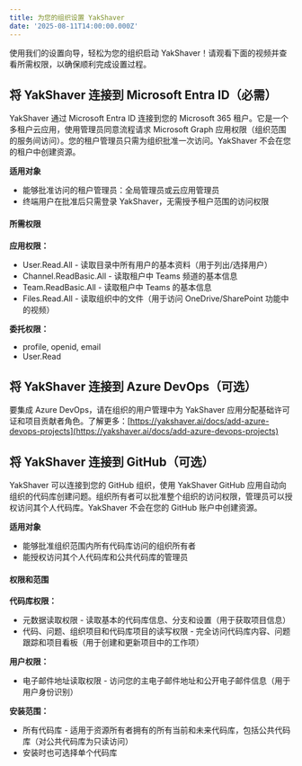```yaml
---
title: 为您的组织设置 YakShaver
date: '2025-08-11T14:00:00.000Z'
---
```


使用我们的设置向导，轻松为您的组织启动 YakShaver！请观看下面的视频并查看所需权限，以确保顺利完成设置过程。

<Youtube thumbnail="https://img.youtube.com/vi/dxZGcqpSXFQ/maxresdefault.jpg" externalVideoLink="https://www.youtube.com/embed/dxZGcqpSXFQ" size="medium" />

## 将 YakShaver 连接到 Microsoft Entra ID（必需）

YakShaver 通过 Microsoft Entra ID 连接到您的 Microsoft 365 租户。它是一个多租户云应用，使用管理员同意流程请求 Microsoft Graph 应用权限（组织范围的服务间访问）。您的租户管理员只需为组织批准一次访问。YakShaver 不会在您的租户中创建资源。

**适用对象**

* 能够批准访问的租户管理员：全局管理员或云应用管理员
* 终端用户在批准后只需登录 YakShaver，无需授予租户范围的访问权限

#### 所需权限

**应用权限：**

* User.Read.All - 读取目录中所有用户的基本资料（用于列出/选择用户）
* Channel.ReadBasic.All - 读取租户中 Teams 频道的基本信息
* Team.ReadBasic.All - 读取租户中 Teams 的基本信息
* Files.Read.All - 读取组织中的文件（用于访问 OneDrive/SharePoint 功能中的视频）

**委托权限：**

* profile, openid, email
* User.Read

## 将 YakShaver 连接到 Azure DevOps（可选）

要集成 Azure DevOps，请在组织的用户管理中为 YakShaver 应用分配基础许可证和项目贡献者角色。了解更多：[https://yakshaver.ai/docs/add-azure-devops-projects](https://yakshaver.ai/docs/add-azure-devops-projects)

## 将 YakShaver 连接到 GitHub（可选）

YakShaver 可以连接到您的 GitHub 组织，使用 YakShaver GitHub 应用自动向组织的代码库创建问题。组织所有者可以批准整个组织的访问权限，管理员可以授权访问其个人代码库。YakShaver 不会在您的 GitHub 账户中创建资源。

**适用对象**

* 能够批准组织范围内所有代码库访问的组织所有者
* 能授权访问其个人代码库和公共代码库的管理员

#### 权限和范围

**代码库权限：**

* 元数据读取权限 - 读取基本的代码库信息、分支和设置（用于获取项目信息）
* 代码、问题、组织项目和代码库项目的读写权限 - 完全访问代码库内容、问题跟踪和项目看板（用于创建和更新项目中的工作项）

**用户权限：**

* 电子邮件地址读取权限 - 访问您的主电子邮件地址和公开电子邮件信息（用于用户身份识别）

**安装范围：**

* 所有代码库 - 适用于资源所有者拥有的所有当前和未来代码库，包括公共代码库（对公共代码库为只读访问）
* 安装时也可选择单个代码库
